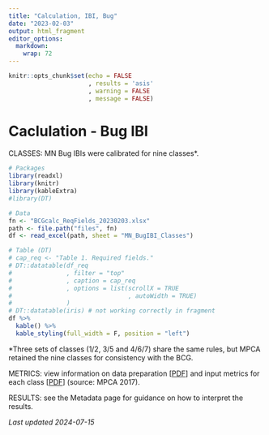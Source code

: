 ```yaml
---
title: "Calculation, IBI, Bug"
date: "2023-02-03"
output: html_fragment
editor_options: 
  markdown: 
    wrap: 72
---
```


```r
knitr::opts_chunk$set(echo = FALSE
                      , results = 'asis'
                      , warning = FALSE
                      , message = FALSE)
```

# Caclulation - Bug IBI

CLASSES: MN Bug IBIs were calibrated for nine classes\*.

```r
# Packages
library(readxl)
library(knitr)
library(kableExtra)
#library(DT)

# Data
fn <- "BCGcalc_ReqFields_20230203.xlsx"
path <- file.path("files", fn)
df <- read_excel(path, sheet = "MN_BugIBI_Classes")

# Table (DT)
# cap_req <- "Table 1. Required fields."
# DT::datatable(df_req
#               , filter = "top"
#               , caption = cap_req
#               , options = list(scrollX = TRUE
#                                , autoWidth = TRUE)
#               )
# DT::datatable(iris) # not working correctly in fragment
df %>%
  kable() %>%
  kable_styling(full_width = F, position = "left")
```

\*Three sets of classes (1/2, 3/5 and 4/6/7) share the same rules, but
MPCA retained the nine classes for consistency with the BCG.

METRICS: view information on data preparation
[<a href="https://github.com/leppott/MNcalc/raw/main/inst/apps/MNcalc/www/links/BugIBI_2017_Classes_DataPrep.pdf" target="blank">PDF</a>]
and input metrics for each class
[<a href="https://github.com/leppott/MNcalc/raw/main/inst/apps/MNcalc/www/links/BugIBI_2017_MetricInformation.pdf" target="blank">PDF</a>]
(source: MPCA 2017).

RESULTS: see the Metadata page for guidance on how to interpret the
results.

*Last updated 2024-07-15*
